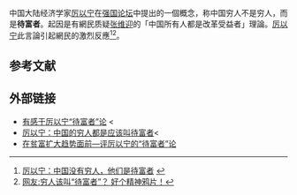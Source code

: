 {{copyedit|time=2010-10-07T06:19:37+00:00}}
{{expand|time=2010-10-07T05:14:39+00:00}}

中国大陆经济学家[[厉以宁|厉以宁]]在[[强国论坛|强国论坛]]中提出的一個概念，称中国穷人不是穷人，而是'''待富者'''。起因是有網民质疑[[张维迎|张维迎]]的「中国所有人都是改革受益者」理論。[[厉以宁|厉以宁]]此言論引起網民的激烈反應<ref>[http://www.erenwu.com/Comments/affair/201002/4872.html 厉以宁：中国没有穷人，他们是待富者] {{webarchive|url=https://web.archive.org/web/20100530235452/http://www.erenwu.com/Comments/affair/201002/4872.html |date=2010-05-30 }}</ref><ref>[http://daily.dahe.cn/internet/t20081205_1442806.htm 网友:穷人该叫“待富者”？ 好个精神鸦片！]{{dead link|date=2018年2月 |bot=InternetArchiveBot |fix-attempted=yes }}</ref>。


==参考文献==
<div class="references-small">
<references></references>
</div>


==外部链接==
* [http://lishuping.blshe.com/post/3681/144336 有感于厉以宁“待富者”论] {{Wayback|url=http://lishuping.blshe.com/post/3681/144336 |date=20110726151818 }}<
* [http://bbs.cpw.com.cn/blog/html/93/7093-2879.html 厉以宁：中国的穷人都是应该叫待富者]{{dead link|date=2018年2月 |bot=InternetArchiveBot |fix-attempted=yes }}<
* [http://blog.sina.com.cn/s/blog_51a221900100biq6.html 在贫富扩大趋势面前—评厉以宁的“待富者”论] {{Wayback|url=http://blog.sina.com.cn/s/blog_51a221900100biq6.html |date=20180929222646 }}